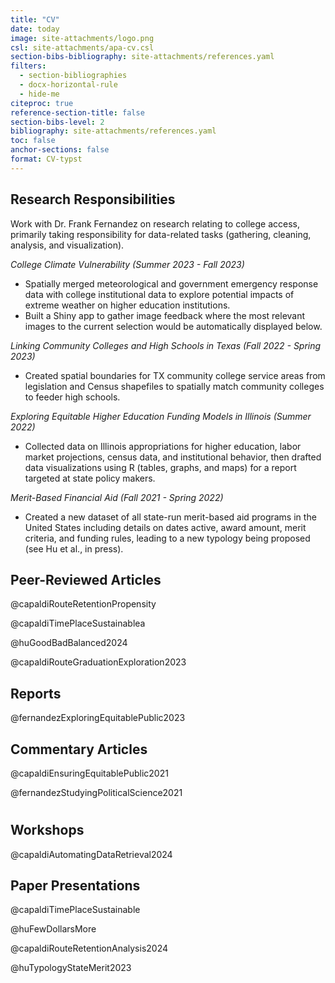 ```yaml
---
title: "CV"
date: today
image: site-attachments/logo.png
csl: site-attachments/apa-cv.csl
section-bibs-bibliography: site-attachments/references.yaml
filters:
  - section-bibliographies
  - docx-horizontal-rule
  - hide-me
citeproc: true
reference-section-title: false
section-bibs-level: 2
bibliography: site-attachments/references.yaml
toc: false
anchor-sections: false
format: CV-typst
---
```


```{=typst}

#fa-icon("building-columns", size: 16pt) #h(0.1in) #text(16pt, weight: "bold")[Education]
#line(length: 75%)

#let neat(body) = context {
  let size = measure(body)
  let width = size.width
  let space = 0.6in - width
  {text(body); h(space)}
}

#neat[*Ph.D.*]Higher Education Administration #h(1fr) _Summer 2025 (Expected)_ \
#block(inset: (left: 0.6in, right: 2in))[
  Minor in Urban and Regional Planning \
  Dissertation: _A collection of essays exploring the link between transportation and college student outcomes_ \
  University of Florida \
]

#neat[*M.Ed.*]Research and Evaluation Methodology #h(1fr) _Fall 2024 (Expected)_ \
#h(0.6in) University of Florida, FL #h(1fr) 

#neat[*M.Ed.*]Student Personnel in Higher Education #h(1fr) _Spring 2020_ \
#h(0.6in) University of Florida, FL

#neat[*B.A.*]International Relations with Political Science #h(1fr) _Summer 2018_ \
#h(0.6in) Year Abroad: Providence College, RI \
#h(0.6in) University of Birmingham, UK


#v(0.2in)
#fa-icon("briefcase", size: 16pt)
#h(0.1in)
#text(16pt, weight: "bold")[Experience]
#line(length: 75%)

*Graduate Assistant & Fellow* #h(1fr) _August 2021 -- Present_ \
#h(0.6in) University of Florida, FL \
#block(inset: (left: 0.6in))[
  _*Teaching Experience*_ \
  EDH 7916: Contemporary Research in Higher Education -- _"The R Class"_ \
    #block(inset: (left: 0.6in))[
    _*Co-Instructor*_ #h(1fr) _Spring 2023_ \
    - Took over instruction and grading for the technical R portions of the course Dr. Skinner's departure
    - Refreshed the #link("https://capaldi.info/7916/")[course website] including simpliying some of the core content (e.g. loops), updating the .Rmd lesson to Quarto, and adding Tidyverse to SQL translation lesson
    - 4.3 out of 5.0 course evaluation #link("https://gatorevals.aa.ufl.edu/public-results/")[see public results]
    _*Teaching Assistant*_ #h(1fr) _Spring 2022_ \
    - Assisted Dr. Skinner with 1:1 troubleshooting for lessons and assignments during class and office hours
    - Designed and taught #link("https://edquant.github.io/edh7916/lessons/mapping_api.html")[a new lesson] on mapping and working with spatial data in R
    
    ]
  _*Research Experience*_ \
  - #lorem(20)
  - #lorem(10)
  - #lorem(15)
]

*Residence Hall Coordinator* #h(1fr) _July 2020 -- May 2021_ \
#h(0.6in) University of Missouri, MO

*Graduate Community Coordinator* #h(1fr) _July 2019 -- May 2020_ \
#h(0.6in) University of Florida, FL

*Summer Sessions Graduate Intern* #h(1fr) _May 2019 -- July 2019_ \
#h(0.6in) Georgetown University, DC

*Graduate Assistant* #h(1fr) _August 2018 -- May 2019_ \
#h(0.6in) University of Florida

*Advising Intern* #h(1fr) _January 2018 -- June 2018_ \
#h(0.6in) US-UK Fulbright Commission

```


## Research Responsibilities

Work with Dr. Frank Fernandez on research relating to college access, primarily taking responsibility for data-related tasks (gathering, cleaning, analysis, and visualization).

*College Climate Vulnerability (Summer 2023 - Fall 2023)*

-   Spatially merged meteorological and government emergency response data with college institutional data to explore potential impacts of extreme weather on higher education institutions.
-   Built a Shiny app to gather image feedback where the most relevant images to the current selection would be automatically displayed below.

*Linking Community Colleges and High Schools in Texas (Fall 2022 - Spring 2023)*

-   Created spatial boundaries for TX community college service areas from legislation and Census shapefiles to spatially match community colleges to feeder high schools.

*Exploring Equitable Higher Education Funding Models in Illinois (Summer 2022)*

-   Collected data on Illinois appropriations for higher education, labor market projections, census data, and institutional behavior, then drafted data visualizations using R (tables, graphs, and maps) for a report targeted at state policy makers.

*Merit-Based Financial Aid (Fall 2021 - Spring 2022)*

-   Created a new dataset of all state-run merit-based aid programs in the United States including details on dates active, award amount, merit criteria, and funding rules, leading to a new typology being proposed (see Hu et al., in press).


```{=html}
<!--

## **Student Ambassador** University of Birmingham
*January 2015 to June 2018*

### Careers Network Student Peer Presenter

*University of Birmingham, UK (September 2017 - June 2018)*

### International Employer Liaison Assistant

*University of Birmingham, UK (June 2017 - August 2017)*

-->
```
```{=typst}
#v(0.2in)
#fa-icon("lightbulb", size: 16pt)
#h(0.1in)
#text(16pt, weight: "bold")[Technical Skills]
#line(length: 75%)
```
```{=typst}
#block(stroke: rgb(255,165,0), fill: rgb(255,165,0,10%), inset: 0.5em, radius: 3pt)[

#show table.cell.where(x: 0): strong

#table(
  columns: (1.8in, 1fr),
  [Regression-Based Analysis], [OLS, Logistic, Cox Propoortional Hazard, Geographically Weighted, Fixed Effects],
  [Quasi-Experimental Designs], [Propensity Score Weighting, Matching, & Stratification, Instrumemntal Variables, Diff-in-Diff, Regression Discontinuity],
  [Spatial Statistics], [Distance Calculation, Cluster Analysis, Hot-Spot Analysis, Spatial Outlier Analysis, Interpolation],
  [Psychometrics & Latent Variables], [Classical Test Theory, Factor Analysis, Item Response Theory, Computational Psychometrics, Structural Equation Modeling],
  [Natural Language Processing], [Text Pre-Processing, Vectorization, Topic Modeling, Structural Topic Modeling],
  [Bayesian Statistics], [TBD]
)

]
```
```{=typst}
#block(stroke: rgb(166,166,166), fill: rgb(166,166,166,10%), inset: 0.5em, radius: 3pt)[

#table(
  columns: (4%, 10%, 4%, 11%, 4%, 13%, 4%, 8%, 4%, 11%, 4%, 23%),
  align: left,
  [#fa-icon("r-project")], [R],
  [#fa-icon("chart-line")], [Shiny],
  [#fa-icon("python")], [Python],
  [#fa-icon("github")], [Git],
  [#fa-icon("z")], [Zotero],
  [#fa-icon("markdown")], [Quarto & Rmd],
  [#fa-icon("cubes")], [Stata],
  [#fa-icon("square-root-variable")], [SPSS],
  [#fa-icon("clipboard-list")], [Qualtrics],
  [#fa-icon("globe")], [GIS],
  [#fa-icon("keyboard")], [Typst],
  [#fa-icon("windows")], [Microsoft Office],

)

]
```
```{=typst}
#v(0.2in)
#fa-icon("feather-pointed", size: 16pt)
#h(0.1in)
#text(16pt, weight: "bold")[Publications]
#line(length: 75%)

#show regex("Capaldi, M. J.|Capaldi, M."): strong

#[#set par(leading: 0.5em, hanging-indent: 0.6in)
```

## Peer-Reviewed Articles

::: hide-me
@capaldiRouteRetentionPropensity

@capaldiTimePlaceSustainablea

@huGoodBadBalanced2024

@capaldiRouteGraduationExploration2023
:::

## Reports

::: hide-me
@fernandezExploringEquitablePublic2023
:::

## Commentary Articles

::: hide-me
@capaldiEnsuringEquitablePublic2021

@fernandezStudyingPoliticalScience2021
:::

# 

```{=typst}
#v(0in)
#fa-icon("users", size: 16pt)
#h(0.1in)
#text(16pt, weight: "bold")[Conference Presentations]
#line(length: 75%)
```
## Workshops

::: hide-me

@capaldiAutomatingDataRetrieval2024

:::

## Paper Presentations

::: hide-me

@capaldiTimePlaceSustainable

@huFewDollarsMore

@capaldiRouteRetentionAnalysis2024

@huTypologyStateMerit2023
:::

# 

`]`{=typst}

```{=typst}
#v(0in)
#fa-icon("sack-dollar", size: 16pt)
#h(0.1in)
#text(16pt, weight: "bold")[Funding]
#line(length: 75%)

#table(
  columns: (15%, 1fr, 20%, 20%),
  [2024], [Dr. Barbara Keener Dissertation Award], [University of Florida], [\$1,000],
  [2024], [Lincoln and Lillian Hall Fellowship in Memory of Albert G. Hall], [University of Florida], [\$2,500],
  [2023], [Patricia D. Conroy Endowed Scholarship], [University of Florida], [\$2,000],
  [2021 to 2025], [Four-Year Graduate School Funding Award], [University of Florida], [Tuition plus \$31,000/year],
)
```
